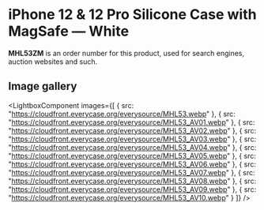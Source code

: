 
# iPhone 12 & 12 Pro Silicone Case with MagSafe — White

<Callout type='info' emoji='👉🏻'>**MHL53ZM** is an order number for this product, used for search engines, auction websites and such.</Callout>

## Image gallery

<LightboxComponent
    images={[
      {
        src: "https://cloudfront.everycase.org/everysource/MHL53.webp"
      },
      {
        src: "https://cloudfront.everycase.org/everysource/MHL53_AV01.webp"
      },
      {
        src: "https://cloudfront.everycase.org/everysource/MHL53_AV02.webp"
      },
      {
        src: "https://cloudfront.everycase.org/everysource/MHL53_AV03.webp"
      },
      {
        src: "https://cloudfront.everycase.org/everysource/MHL53_AV04.webp"
      },
      {
        src: "https://cloudfront.everycase.org/everysource/MHL53_AV05.webp"
      },
      {
        src: "https://cloudfront.everycase.org/everysource/MHL53_AV06.webp"
      },
      {
        src: "https://cloudfront.everycase.org/everysource/MHL53_AV07.webp"
      },
      {
        src: "https://cloudfront.everycase.org/everysource/MHL53_AV08.webp"
      },
      {
        src: "https://cloudfront.everycase.org/everysource/MHL53_AV09.webp"
      },
      {
        src: "https://cloudfront.everycase.org/everysource/MHL53_AV10.webp"
      }
    ]}
  />
